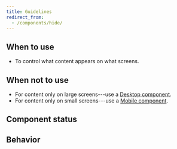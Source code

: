 ```yaml
---
title: Guidelines
redirect_from:
  - /components/hide/
---
```



<ReactExample exampleId="Hide-default" />

## When to use

- To control what content appears on what screens.

## When not to use

- For content only on large screens---use a [Desktop component](/components/responsive/desktop/).
- For content only on small screens---use a [Mobile component](/components/responsive/mobile/).

## Component status

<ComponentStatus component="Hide" />

## Behavior

<ResponsiveSimilarContentSnippet />

<ResponsiveDontHideEssentialSnippet />
